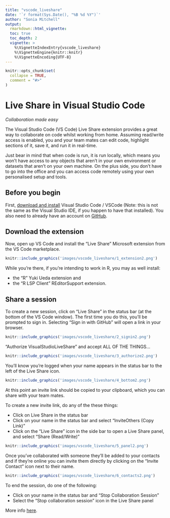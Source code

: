 ```yaml
---
title: "vscode_liveshare"
date: '`r format(Sys.Date(), "%B %d %Y")`'
author: "Sonia Mitchell"
output:
  rmarkdown::html_vignette:
  toc: true
  toc_depth: 2
  vignette: >
    %\VignetteIndexEntry{vscode_liveshare}
    %\VignetteEngine{knitr::knitr}
    %\VignetteEncoding{UTF-8}
---
```


```r
knitr::opts_chunk$set(
  collapse = TRUE,
  comment = "#>"
)
```

# Live Share in Visual Studio Code

*Collaboration made easy*

The Visual Studio Code (VS Code) Live Share extension provides a great way to 
collaborate on code whilst working from home. Assuming read/write access is 
enabled, you and your team mates can edit code, highlight sections of it, save
it, and run it in real-time.

Just bear in mind that when code is run, it is run locally, which means you 
won't have access to any objects that aren't in your own environment or
datasets that aren't on your own machine. On the plus side, you don't have to
go into the office and you can access code remotely using your own personalised
setup and tools.

## Before you begin

First, [download and install](https://code.visualstudio.com) Visual Studio
Code / VSCode (Note: this is not the same as the Visual Studio IDE, if you
happen to have that installed). You also need to already have an account
on [GitHub][github].

## Download the extension

Now, open up VS Code and install the "Live Share" Microsoft extension from the 
VS Code marketplace.

```r
knitr::include_graphics('images/vscode_liveshare/1_extension2.png')
```

While you're there, if you're intending to work in R, you may as well install:

* the "R" Yuki Ueda extension and 
* the "R LSP Client" REditorSupport extension.

## Share a session

To create a new session, click on "Live Share" in the status bar (at the
bottom of the VS Code window). The first time you do this, you'll be prompted 
to sign in. Selecting "Sign in with GitHub" will open a link in your browser.

```r
knitr::include_graphics('images/vscode_liveshare/2_signin2.png')
```

"Authorize VisualStudioLiveShare" and accept ALL OF THE THINGS...

```r
knitr::include_graphics('images/vscode_liveshare/3_authorize2.png')
```

You'll know you're logged when your name appears in the status bar to the left
of the Live Share icon.

```r
knitr::include_graphics('images/vscode_liveshare/4_bottom2.png')
```

At this point an invite link should be copied to your clipboard, which you can
share with your team mates.

To create a new invite link, do any of the these things:

* Click on Live Share in the status bar
* Click on your name in the status bar and select "InviteOthers (Copy Link)"
* Click on the "Live Share" icon in the side bar to open a Live Share panel,
and select "Share (Read/Write)"

```r
knitr::include_graphics('images/vscode_liveshare/5_panel2.png')
```

Once you've collaborated with someone they'll be added to your contacts and if
they're online you can invite them directly by clicking on the "Invite Contact"
icon next to their name.

```r
knitr::include_graphics('images/vscode_liveshare/6_contacts2.png')
```

To end the session, do one of the following:

* Click on your name in the status bar and "Stop Collaboration Session"
* Select the "Stop collaboration session" icon in the Live Share panel

More info 
[here](https://docs.microsoft.com/en-us/visualstudio/liveshare/use/vscode).

[github]: https://ibahcm.github.io/RPiR/articles/pages/github.html

